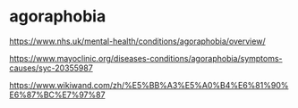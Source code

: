# agoraphobia

https://www.nhs.uk/mental-health/conditions/agoraphobia/overview/

https://www.mayoclinic.org/diseases-conditions/agoraphobia/symptoms-causes/syc-20355987

https://www.wikiwand.com/zh/%E5%BB%A3%E5%A0%B4%E6%81%90%E6%87%BC%E7%97%87
